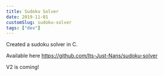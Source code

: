 ```yaml
---
title: Sudoku Solver
date: 2019-11-01
customSlug: sudoku-solver
tags: ["dev"]
---
```


Created a sudoku solver in C.

Available here https://github.com/Its-Just-Nans/sudoku-solver

V2 is coming!
